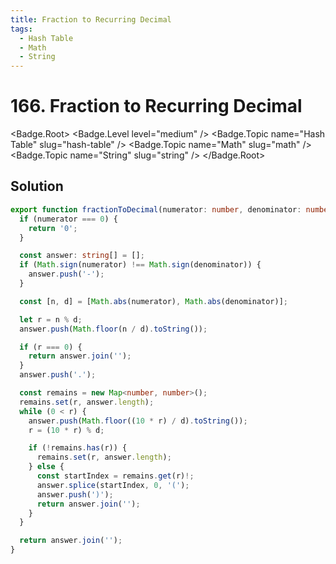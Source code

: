 ```yaml
---
title: Fraction to Recurring Decimal
tags:
  - Hash Table
  - Math
  - String
---
```


# 166. Fraction to Recurring Decimal

<Badge.Root>
  <Badge.Level level="medium" />
  <Badge.Topic name="Hash Table" slug="hash-table" />
  <Badge.Topic name="Math" slug="math" />
  <Badge.Topic name="String" slug="string" />
</Badge.Root>

## Solution

```typescript filename="solution.ts" copy
export function fractionToDecimal(numerator: number, denominator: number): string {
  if (numerator === 0) {
    return '0';
  }

  const answer: string[] = [];
  if (Math.sign(numerator) !== Math.sign(denominator)) {
    answer.push('-');
  }

  const [n, d] = [Math.abs(numerator), Math.abs(denominator)];

  let r = n % d;
  answer.push(Math.floor(n / d).toString());

  if (r === 0) {
    return answer.join('');
  }
  answer.push('.');

  const remains = new Map<number, number>();
  remains.set(r, answer.length);
  while (0 < r) {
    answer.push(Math.floor((10 * r) / d).toString());
    r = (10 * r) % d;

    if (!remains.has(r)) {
      remains.set(r, answer.length);
    } else {
      const startIndex = remains.get(r)!;
      answer.splice(startIndex, 0, '(');
      answer.push(')');
      return answer.join('');
    }
  }

  return answer.join('');
}
```

<ProblemLink
  codingSite="leetcode"
  href="https://leetcode.com/problems/fraction-to-recurring-decimal"
  title="Fraction to Recurring Decimal"
/>
